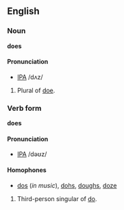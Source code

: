 ==English==
===Noun===
'''does'''

====Pronunciation====
*[[w:IPA|IPA]] /dʌz/

#Plural of [[doe]].

===Verb form===
'''does'''

====Pronunciation====
*[[w:IPA|IPA]] /dəʊz/

====Homophones====
*[[do]]s (''in music''), [[doh]]s, [[dough]]s, [[doze]]

#Third-person singular of [[do]].